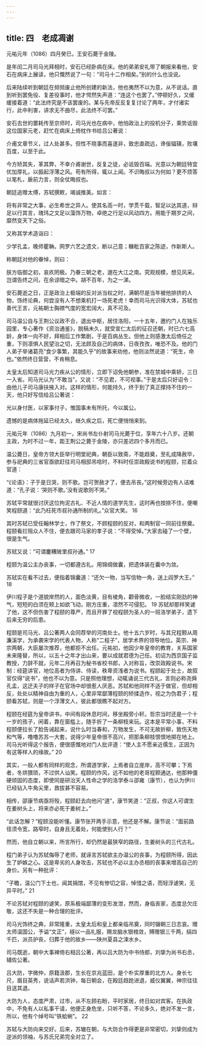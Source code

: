 ```yaml
---
---
---
```

title: 四　老成凋谢
---




元祐元年（1086）四月癸巳，王安石薨于金陵。

是年闰二月司马光拜相时，安石已经卧病在床。他的弟弟安礼带了朝报来看他，安石在病床上展读，他只慨然说了一句：“司马十二作相矣。”别的什么也没说。

后来陆续听到朝廷在频频废止他所创建的新法，他也夷然不以为意，从不说话。直到听到罢免役、复差役事时，他才愕然失声道：“连这个也罢了。”停顿好久，又缓缓接着道：“此法终究是不该罢废的。某与先帝反反复复讨论了两年，才付诸实行，此中利害，讲求无不曲尽，此法终不可罢。”

安石去世的噩耗传至京师时，司马光也在病中，他怕政治上的投机分子，乘势诋毁这位国家元老，赶忙在病床上倚枕作书给吕公著说：

介甫文章节义，过人处甚多。但性不晓事而喜遂非，致忠直疏远，谗佞辐辏，败壤百度，以至于此。

今方矫其失，革其弊，不幸介甫谢世，反复之徒，必诋毁百端。光意以为朝廷特宜优加厚礼，以振起浮薄之风。苟有所得，辄以上闻。不识晦叔以为何如？更不烦答以笔札，扆前力言，则全仗晦叔也。



朝廷追赠太傅，苏轼撰敕，竭诚推美。如言：

将有非常之大事，必生希世之异人。使其名高一时，学贯千载，智足以达其道，辩足以行其言，瑰玮之文足以藻饰万物，卓绝之行足以风动四方。用能于期岁之间，靡然变天下之俗。



又称其学术造诣曰：

少学孔孟，晚师瞿聃。网罗六艺之遗文，断以己意；糠粃百家之陈迹，作新斯人。



称朝廷对他的眷悼，则曰：

朕方临御之初，哀疚罔极。乃眷三朝之老，邈在大江之南。究观规模，想见风采。岂谓告终之问，在余谅暗之中。胡不百年，为之一涕。



安石薨逝之日，正是政治上极端的反对派当权之时，满朝尽是当年被他排挤的人物，饰终论典，何尝没有人不想乘机打一场死老虎！幸而司马光识得大体，苏轼也善代王言，元祐朝士胸襟气度的宽宏阔大，真不可及。

司马温公自与王荆公议政不合，退出中枢，居住洛阳，一十五年，邀约门人在独乐园里，专心著作《资治通鉴》，脱稿未久，就受宣仁太后的征召还朝，时已六七高龄，身体一向不好，拜相后工作繁剧，于是百病丛生。但他上则感激太后倚任之重，下则凛惧人民望治之切，无法顾及自己的病体，日夜孜孜，唯恐不及。他的门人弟子举诸葛亮“食少事繁，其能久乎”的故事来劝他，他则淡然说道：“死生，命也。”依然终日营营，不肯稍息。

太皇太后知道司马光力疾从公的情形，立即下诏免他朝参，准在禁城中乘轿，三日一入省。司马光认为“不敢当”，又说：“不见君，不可视事。”于是太后只好诏令：由他儿子司马康扶掖入对。这样的情形，何能持久，终于到了真正撑持不住的一天，他只好写信给吕公著说：

光以身付医，以家事付子，惟国事未有所托，今以属公。



遗憾的是病体拖延已经太久，继久疾之后，死亡便悄悄来到。

元祐元年（1086）九月初一，宋尚书左仆射司马光薨于位，享年六十八岁。还朝主政，为时不过一年，距王荆公之薨于金陵，亦只差迟四个多月而已。

温公薨日，皇帝方领大臣举行明堂祀典，朝臣以致斋，不能趋奠，至礼成降赦毕，参与祀典的三省官亟欲赶往司马相邸吊唁时，不料时任崇政殿说书的程颐，拦着众官道：

“《论语》：子于是日哭，则不歌。岂可贺赦才了，便去吊丧。”这时候旁边有人诘难道：“孔子说：‘哭则不歌。’没有说歌则不哭。”

苏轼平常就很讨厌这位拘泥古礼、不近人情的道学先生，这时再也按捺不住，便嘲笑程颐道：“此乃枉死市叔孙通所制的礼。”众官大笑。 16

其时苏轼已受任翰林学士，作了祭文，不顾程颐的反对，和两制官一同前往祭奠。程颐看拦阻众人不住，便去跟司马家的孝子说：“不得受悼。”大家去碰了一个壁，很是生气。

苏轼又说：“可谓鏖糟陂里叔孙通。” 17

程颐为温公主办丧事，一切都遵古礼。用锦绸做囊，把遗体装在囊中为敛。

苏轼实在看不过去，便指着锦囊道：“还欠一物，当写信物一角，送上阎罗大王。” 18

伊川程子是个道貌岸然的人，面色淡黄，目有棱角，颧骨微收，一脸结实刚劲的神气，短短的白须在颊上如欲飞动，刚方庄重，凛然不可侵犯。 19 苏轼却那样笑谑了他，这不但伤害了程颐的尊严，而且开罪了视程颐为圣人的一班洛学弟子，遗下后来无穷的后患。

程颐是司马光、吕公著两人会同荐举的河南处士。他十五六岁时，与其兄程颢从周濂溪学，为承袭宋学的代表人物，人称“二程子”，居学术界的领导地位。英宗、神宗两朝，大臣屡次推荐，他都拒不出任。元祐初，他因少年皇帝的教育，关系国家未来隆替，所以，以五十之年才出山来，要以成就君德为己任。初诏为西京国子监教授，力辞不就，元年二月再召为秘书省校书郎，入对称旨，改崇政殿说书。宋制：经筵讲官，地位高者为侍讲、侍读，秩卑资浅者为说书。程颐起于处士，故叙官仅得“说书”，他也不以为意。只是照他理想，动辄诵说三代古礼，言则必称尧舜孔孟，这迂夫子的样子在官场中却很惹人厌恶。苏轼和他同样不适于做官，但却相反，处处以精神自由为重的人，心里非常鄙薄程颐的矫揉造作，视之为伪君子；程颐看苏轼，则是一个浮薄文人，彼此都很瞧不起对方。

程颐在经筵为皇帝讲书，中间有段休息时间，移坐殿旁小轩。哲宗当时还是一个十一岁的孩子，闲着，靠在窗槛上，随手折了一条柳枝来玩。这本是平常小事，不料程颐便拉长了脸告诫起来，说什么时当春和，万物发生，不可无故折柳，致伤天地和气等，噜噜苏苏一大套，说得少年皇帝很不高兴，把那条柳枝恨恨地掷在地上。司马光听得这个报告，便很感慨地对门人批评道：“使人主不愿亲近儒生，正因为有这等样人的缘故。” 20

其实，一般人都有同样的观念，所谓道学家，上焉者自立崖岸，高不可攀；下焉者，冬烘猥琐，不过供人讪笑。程颐的作风，远不如他的老哥程颢通达，他那种僵硬顽固的态度，即使同是研治天人性命之学的洛学泰斗邵雍（康节），也认为伊川已经钻入牛角尖里，救拔甚不容易。

相传，邵康节病亟将殁，程颐赶去向他问“道”，康节笑道：“正叔，你这人可谓生在姜树头上，将来亦必死于姜树上。”

“此话怎解？”程颐没能听懂。康节张开两手示意，他还是不解。康节说：“面前路径须令宽，路窄时，自身且无着处，何能使别人行？”

然而，他自立朝以来，所言所行，却仍然是最狭窄的路径，生姜树头的三代古礼。

程门弟子认为苏轼侮辱了老师，就诬言苏轼欲主办温公的丧事，为程颐所得，因此生了妒嫉之心。这是卑劣的人身攻击，苏轼也不必以主办丞相的丧事来增高自己的身价。另有一种批评：

“子瞻，温公门下士也，闻其捐馆，不见有惨切之容，悼惜之语，而轻浮谑笑，无异平时。” 21

不论苏轼对程颐的谑笑，原系极端鄙薄的变形发泄，然而，身临丧家，态度总欠庄敬，这还不失是一种合理的批评。

司马光饰终之典，非常隆重，太皇太后和皇上都亲临吊奠，同时辍朝三日志哀。赠太师温国公，予谥“文正”，襚以一品礼服，赐龙脑水银棺敛，赙赠银三千两，绢四千匹，派员护丧，归葬于他的故乡——陕州夏县之涑水乡。

司马既逝，朝中大事裨倚右相吕公著，再以吕大防为中书侍郎，刘挚为尚书右丞，辅佐公著。

吕大防，字微仲，原籍汲郡，生长在京兆蓝田，是个朴实厚重的北方人。身长七尺，眉目英秀，说话声若洪钟，每日朝会，在殿廷趋跄进退，威仪翼翼，神宗往往目送其退。

大防为人，态度严肃，过市，从不左顾右盼，平时家居，终日如对宾客。在执政中，不免有人以私事干请，他便正身危坐，只听不答，不论多久，绝对不发一言，所以，他有个绰号叫“铁蛤蜊”。 22

苏轼与大防向来交好。后来，苏辙在朝，与大防合作得更是非常密切，刘挚则成为逆派的领袖，与苏氏兄弟完全对立了。
